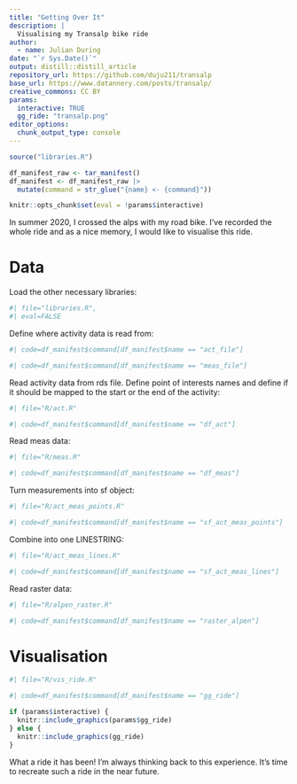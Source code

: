 ```yaml
---
title: "Getting Over It"
description: |
  Visualising my Transalp bike ride
author:
  - name: Julian During
date: "`r Sys.Date()`"
output: distill::distill_article
repository_url: https://github.com/duju211/transalp
base_url: https://www.datannery.com/posts/transalp/
creative_commons: CC BY
params:
  interactive: TRUE
  gg_ride: "transalp.png"
editor_options: 
  chunk_output_type: console
---
```


```r
source("libraries.R")

df_manifest_raw <- tar_manifest()
df_manifest <- df_manifest_raw |>
  mutate(command = str_glue("{name} <- {command}"))

knitr::opts_chunk$set(eval = !params$interactive)
```


In summer 2020, I crossed the alps with my road bike.
I've recorded the whole ride
and as a nice memory, I would like to visualise this ride. 

# Data

Load the other necessary libraries:

```r
#| file="libraries.R",
#| eval=FALSE
```

Define where activity data is read from:

```r
#| code=df_manifest$command[df_manifest$name == "act_file"]
```

```r
#| code=df_manifest$command[df_manifest$name == "meas_file"]
```

Read activity data from rds file. Define point of interests names and
define if it should be mapped to the start or the end of the activity:

```r
#| file="R/act.R"
```

```r
#| code=df_manifest$command[df_manifest$name == "df_act"]
```

Read meas data:

```r
#| file="R/meas.R"
```

```r
#| code=df_manifest$command[df_manifest$name == "df_meas"]
```

Turn measurements into sf object:

```r
#| file="R/act_meas_points.R"
```

```r
#| code=df_manifest$command[df_manifest$name == "sf_act_meas_points"]
```

Combine into one LINESTRING:

```r
#| file="R/act_meas_lines.R"
```

```r
#| code=df_manifest$command[df_manifest$name == "sf_act_meas_lines"]
```

Read raster data:

```r
#| file="R/alpen_raster.R"
```

```r
#| code=df_manifest$command[df_manifest$name == "raster_alpen"]
```

# Visualisation

```r
#| file="R/vis_ride.R"
```

```r
#| code=df_manifest$command[df_manifest$name == "gg_ride"]
```

```r
if (params$interactive) {
  knitr::include_graphics(params$gg_ride)
} else {
  knitr::include_graphics(gg_ride)
}
```

What a ride it has been! I'm always thinking back to this experience.
It's time to recreate such a ride in the near future.
